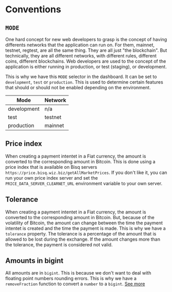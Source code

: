 # Conventions

## `MODE`

One hard concept for new web developers to grasp is the concept of having
differents networks that the application can run on. For them, mainnet, testnet,
regtest, are all the same thing. They are all just "the blockchain". But
technically, they are all different networks, with different rules, different
coins, different blockchains. Web developers are used to the concept of the
application is either running in production, or test (staging), or development.

This is why we have this `MODE` selector in the dashboard. It can be set to
`development`, `test` or `production`. This is used to determine certain
features that should or should not be enabled depending on the environment.

| Mode        | Network |
| ----------- | ------- |
| development | n/a     |
| test        | testnet |
| production  | mainnet |

## Price index

When creating a payment intentet in a Fiat currency, the amount is converted to
the corresponding amount in Bitcoin. This is done using a price index that is
available on Bisq servers `https://price.bisq.wiz.biz/getAllMarketPrices`. If
you don't like it, you can run your own price index server and set the
`PRICE_DATA_SERVER_CLEARNET_URL` environment variable to your own server.

## Tolerance

When creating a payment intentet in a Fiat currency, the amount is converted to
the corresponding amount in Bitcoin. But, because of the volatility of Bitcoin,
the amount can change between the time the payment intentet is created and the
time the payment is made. This is why we have a `tolerance` property. The
tolerance is a percentage of the amount that is allowed to be lost during the
exchange. If the amount changes more than the tolerance, the payment is
considered not valid.

## Amounts in bigint

All amounts are in `bigint`. This is because we don't want to deal with floating
point numbers rounding errors. This is why we have a `removeFraction` function
to convert a `number` to a `bigint`. [See more](./reference/utils)
